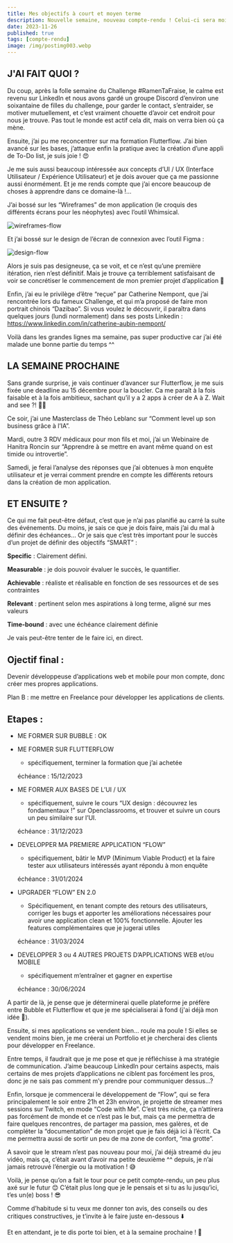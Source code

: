 ```yaml
---
title: Mes objectifs à court et moyen terme
description: Nouvelle semaine, nouveau compte-rendu ! Celui-ci sera moins long que la semaine dernière puisque la dernière fois je vous ai présenté 1 mois d’avancée.
date: 2023-11-26
published: true
tags: [compte-rendu]
image: /img/postimg003.webp
---
```


## J'AI FAIT QUOI ?

Du coup, après la folle semaine du Challenge #RamenTaFraise, le calme est revenu sur LinkedIn et nous avons gardé un groupe Discord d’environ une soixantaine de filles du challenge, pour garder le contact, s’entraider, se motiver mutuellement, et c’est vraiment chouette d’avoir cet endroit pour nous je trouve. Pas tout le monde est actif cela dit, mais on verra bien où ça mène.

Ensuite, j’ai pu me reconcentrer sur ma formation Flutterflow. J’ai bien avancé sur les bases, j’attaque enfin la pratique avec la création d’une appli de To-Do list, je suis joie ! 😍

Je me suis aussi beaucoup intéressée aux concepts d’UI / UX (Interface Utilisateur / Expérience Utilisateur) et je dois avouer que ça me passionne aussi énormément. Et je me rends compte que j’ai encore beaucoup de choses à apprendre dans ce domaine-là !…

J’ai bossé sur les “Wireframes” de mon application (le croquis des différents écrans pour les néophytes) avec l’outil Whimsical.

![wireframes-flow](../img/wireframes-flow.png)

Et j’ai bossé sur le design de l’écran de connexion avec l’outil Figma :

![design-flow](../img/design-flow-1.png)

Alors je suis pas designeuse, ça se voit, et ce n’est qu’une première itération, rien n’est définitif. Mais je trouve ça terriblement satisfaisant de voir se concrétiser le commencement de mon premier projet d’application 🤩

Enfin, j’ai eu le privilège d’être “reçue” par Catherine Nempont, que j’ai rencontrée lors du fameux Challenge, et qui m’a proposé de faire mon portrait chinois “Dazibao”. Si vous voulez le découvrir, il paraîtra dans quelques jours (lundi normalement) dans ses posts Linkedin : https://www.linkedin.com/in/catherine-aubin-nempont/

Voilà dans les grandes lignes ma semaine, pas super productive car j’ai été malade une bonne partie du temps ^^

## LA SEMAINE PROCHAINE

Sans grande surprise, je vais continuer d’avancer sur Flutterflow, je me suis fixée une deadline au 15 décembre pour la boucler. Ca me paraît à la fois faisable et à la fois ambitieux, sachant qu’il y a 2 apps à créer de A à Z. Wait and see ?! 🤷‍♀️

Ce soir, j’ai une Masterclass de Théo Leblanc sur “Comment level up son business grâce à l’IA”.

Mardi, outre 3 RDV médicaux pour mon fils et moi, j’ai un Webinaire de Hanitra Roncin sur “Apprendre à se mettre en avant même quand on est timide ou introvertie”.

Samedi, je ferai l’analyse des réponses que j’ai obtenues à mon enquête utilisateur et je verrai comment prendre en compte les différents retours dans la création de mon application.

## ET ENSUITE ?

Ce qui me fait peut-être défaut, c’est que je n’ai pas planifié au carré la suite des événements. Du moins, je sais ce que je dois faire, mais j’ai du mal à définir des échéances… Or je sais que c’est très important pour le succès d’un projet de définir des objectifs “SMART” :

**Specific** : Clairement défini.

**Measurable** : je dois pouvoir évaluer le succès, le quantifier.

**Achievable** : réaliste et réalisable en fonction de ses ressources et de ses contraintes

**Relevant** : pertinent selon mes aspirations à long terme, aligné sur mes valeurs

**Time-bound** : avec une échéance clairement définie

Je vais peut-être tenter de le faire ici, en direct.

## Ojectif final :

Devenir développeuse d’applications web et mobile pour mon compte, donc créer mes propres applications.

Plan B : me mettre en Freelance pour développer les applications de clients.

## Etapes :

- ME FORMER SUR BUBBLE : OK

- ME FORMER SUR FLUTTERFLOW

  - spécifiquement, terminer la formation que j’ai achetée

  échéance : 15/12/2023

- ME FORMER AUX BASES DE L’UI / UX

  - spécifiquement, suivre le cours “UX design : découvrez les fondamentaux !” sur Openclassrooms, et trouver et suivre un cours un peu similaire sur l’UI.

  échéance : 31/12/2023

- DEVELOPPER MA PREMIERE APPLICATION “FLOW”

  - spécifiquement, bâtir le MVP (Minimum Viable Product) et la faire tester aux utilisateurs intéressés ayant répondu à mon enquête

  échéance : 31/01/2024

- UPGRADER “FLOW” EN 2.0

  - Spécifiquement, en tenant compte des retours des utilisateurs, corriger les bugs et apporter les améliorations nécessaires pour avoir une application clean et 100% fonctionnelle. Ajouter les features complémentaires que je jugerai utiles

  échéance : 31/03/2024

- DEVELOPPER 3 ou 4 AUTRES PROJETS D’APPLICATIONS WEB et/ou MOBILE

  - spécifiquement m’entraîner et gagner en expertise

  échéance : 30/06/2024

A partir de là, je pense que je déterminerai quelle plateforme je préfère entre Bubble et Flutterflow et que je me spécialiserai à fond (j'ai déjà mon idée 🤭).

Ensuite, si mes applications se vendent bien… roule ma poule ! Si elles se vendent moins bien, je me créerai un Portfolio et je chercherai des clients pour développer en Freelance.

Entre temps, il faudrait que je me pose et que je réfléchisse à ma stratégie de communication. J’aime beaucoup LinkedIn pour certains aspects, mais certains de mes projets d’applications ne ciblent pas forcément les pros, donc je ne sais pas comment m’y prendre pour communiquer dessus…?

Enfin, lorsque je commencerai le développement de “Flow”, qui se fera principalement le soir entre 21h et 23h environ, je projette de streamer mes sessions sur Twitch, en mode “Code with Me”. C’est très niche, ça n’attirera pas forcément de monde et ce n’est pas le but, mais ça me permettra de faire quelques rencontres, de partager ma passion, mes galères, et de compléter la “documentation” de mon projet que je fais déjà ici à l’écrit. Ca me permettra aussi de sortir un peu de ma zone de confort, “ma grotte”.

A savoir que le stream n’est pas nouveau pour moi, j’ai déjà streamé du jeu vidéo, mais ça, c’était avant d’avoir ma petite deuxième ^^ depuis, je n’ai jamais retrouvé l’énergie ou la motivation ! 😅

Voilà, je pense qu’on a fait le tour pour ce petit compte-rendu, un peu plus axé sur le futur 😊 C’était plus long que je le pensais et si tu as lu jusqu’ici, t’es un(e) boss ! 😎

Comme d’habitude si tu veux me donner ton avis, des conseils ou des critiques constructives, je t’invite à le faire juste en-dessous ⬇️

Et en attendant, je te dis porte toi bien, et à la semaine prochaine ! 💫
